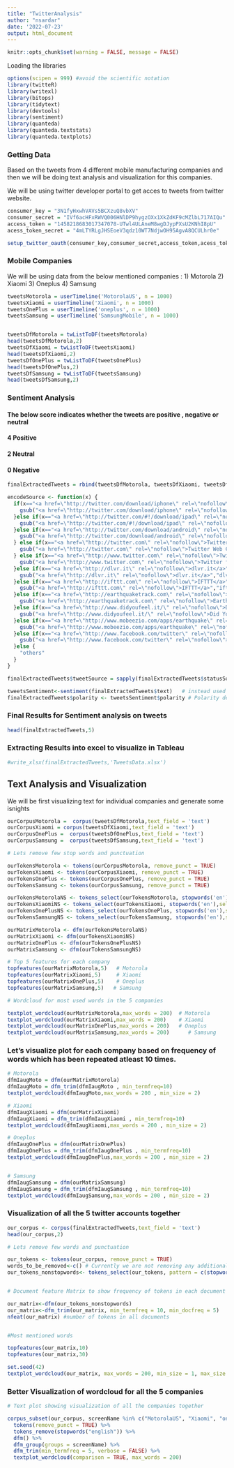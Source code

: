 ```yaml
---
title: "TwitterAnalysis"
author: "nsardar"
date: '2022-07-23'
output: html_document
---
```


```r
knitr::opts_chunk$set(warning = FALSE, message = FALSE) 
```
Loading the libraries

```r
options(scipen = 999) #avoid the scientific notation
library(twitteR)
library(writexl)
library(bitops)
library(tidytext)
library(devtools)
library(sentiment)
library(quanteda)
library(quanteda.textstats)
library(quanteda.textplots)

```

### Getting Data 

Based on the tweets from 4  different mobile manufacturing companies and then we will be doing text analysis and visualization for this companies.

We will be using twitter developer portal to get acces to tweets from twitter website.


```r

consumer_key = "3N1fyHxwhVAVs5BCXzuQ8vbXV"
consumer_secret = "IVf6acHFxRWVQ006HNlDP9hygzOXx1XkZdKF9cMZlbL717AIQu"
access_token = "1458218683017347078-UTwl4ULAneM8wgDJypPXsU2KNhI8pU"
acess_token_secret = "4mLTYRLgJHSEoeV3qdz10WT7NdjwOH95AgvA8QCULhr0e"

setup_twitter_oauth(consumer_key,consumer_secret,access_token,acess_token_secret)
```

### Mobile Companies 

We will be using data from the below mentioned companies :
1) Motorola
2) Xiaomi
3) Oneplus
4) Samsung

```r


tweetsMotorola = userTimeline('MotorolaUS', n = 1000)
tweetsXiaomi = userTimeline('Xiaomi', n = 1000)
tweetsOnePlus = userTimeline('oneplus', n = 1000)
tweetsSamsung = userTimeline('SamsungMobile', n = 1000)


tweetsDfMotorola = twListToDF(tweetsMotorola)
head(tweetsDfMotorola,2)
tweetsDfXiaomi = twListToDF(tweetsXiaomi)
head(tweetsDfXiaomi,2)
tweetsDfOnePlus = twListToDF(tweetsOnePlus)
head(tweetsDfOnePlus,2)
tweetsDfSamsung = twListToDF(tweetsSamsung)
head(tweetsDfSamsung,2)

```

### Sentiment Analysis 

#### The below score indicates whether the tweets are positive , negative or neutral
#### 4 Positive
#### 2 Neutral
#### 0 Negative

```r
finalExtractedTweets = rbind(tweetsDfMotorola, tweetsDfXiaomi, tweetsDfOnePlus, tweetsDfSamsung)

encodeSource <- function(x) {
  if(x=="<a href=\"http://twitter.com/download/iphone\" rel=\"nofollow\">Twitter for iPhone</a>"){
    gsub("<a href=\"http://twitter.com/download/iphone\" rel=\"nofollow\">Twitter for iPhone</a>", "iphone", x,fixed=TRUE)
  }else if(x=="<a href=\"http://twitter.com/#!/download/ipad\" rel=\"nofollow\">Twitter for iPad</a>"){
    gsub("<a href=\"http://twitter.com/#!/download/ipad\" rel=\"nofollow\">Twitter for iPad</a>","ipad",x,fixed=TRUE)
  }else if(x=="<a href=\"http://twitter.com/download/android\" rel=\"nofollow\">Twitter for Android</a>"){
    gsub("<a href=\"http://twitter.com/download/android\" rel=\"nofollow\">Twitter for Android</a>","android",x,fixed=TRUE)
  } else if(x=="<a href=\"http://twitter.com\" rel=\"nofollow\">Twitter Web Client</a>"){
    gsub("<a href=\"http://twitter.com\" rel=\"nofollow\">Twitter Web Client</a>","Web",x,fixed=TRUE)
  } else if(x=="<a href=\"http://www.twitter.com\" rel=\"nofollow\">Twitter for Windows Phone</a>"){
    gsub("<a href=\"http://www.twitter.com\" rel=\"nofollow\">Twitter for Windows Phone</a>","windows phone",x,fixed=TRUE)
  }else if(x=="<a href=\"http://dlvr.it\" rel=\"nofollow\">dlvr.it</a>"){
    gsub("<a href=\"http://dlvr.it\" rel=\"nofollow\">dlvr.it</a>","dlvr.it",x,fixed=TRUE)
  }else if(x=="<a href=\"http://ifttt.com\" rel=\"nofollow\">IFTTT</a>"){
    gsub("<a href=\"http://ifttt.com\" rel=\"nofollow\">IFTTT</a>","ifttt",x,fixed=TRUE)
  }else if(x=="<a href=\"http://earthquaketrack.com\" rel=\"nofollow\">EarthquakeTrack.com</a>"){
    gsub("<a href=\"http://earthquaketrack.com\" rel=\"nofollow\">EarthquakeTrack.com</a>","earthquaketrack",x,fixed=TRUE)
  }else if(x=="<a href=\"http://www.didyoufeel.it/\" rel=\"nofollow\">Did You Feel It</a>"){
    gsub("<a href=\"http://www.didyoufeel.it/\" rel=\"nofollow\">Did You Feel It</a>","did_you_feel_it",x,fixed=TRUE)
  }else if(x=="<a href=\"http://www.mobeezio.com/apps/earthquake\" rel=\"nofollow\">Earthquake Mobile</a>"){
    gsub("<a href=\"http://www.mobeezio.com/apps/earthquake\" rel=\"nofollow\">Earthquake Mobile</a>","earthquake_mobile",x,fixed=TRUE)
  }else if(x=="<a href=\"http://www.facebook.com/twitter\" rel=\"nofollow\">Facebook</a>"){
    gsub("<a href=\"http://www.facebook.com/twitter\" rel=\"nofollow\">Facebook</a>","facebook",x,fixed=TRUE)
  }else {
    "others"
  }
}

finalExtractedTweets$tweetSource = sapply(finalExtractedTweets$statusSource,function(sourceSystem) encodeSource(sourceSystem))

tweetsSentiment<-sentiment(finalExtractedTweets$text)   # instead used amazondf$text 
finalExtractedTweets$polarity <- tweetsSentiment$polarity # Polarity denotes whther the tweet is neagtive, positive or neutral 

```

### Final Results for Sentiment analysis on tweets

```r
head(finalExtractedTweets,5)
```

### Extracting Results into excel to visualize in Tableau

```r

#write_xlsx(finalExtractedTweets,'TweetsData.xlsx')

```

## Text Analysis and Visualization

We will be first visualizing text for individual companies and generate some isnights

```r

ourCorpusMotorola =  corpus(tweetsDfMotorola,text_field = 'text')
ourCorpusXiaomi = corpus(tweetsDfXiaomi,text_field = 'text')
ourCorpusOnePlus =  corpus(tweetsDfOnePlus,text_field = 'text')
ourCorpusSamsung =  corpus(tweetsDfSamsung,text_field = 'text')

# Lets remove few stop words and punctuation

ourTokensMotorola <- tokens(ourCorpusMotorola, remove_punct = TRUE)
ourTokensXiaomi <- tokens(ourCorpusXiaomi, remove_punct = TRUE)
ourTokensOnePlus <- tokens(ourCorpusOnePlus, remove_punct = TRUE)
ourTokensSamsung <- tokens(ourCorpusSamsung, remove_punct = TRUE)

ourTokensMotorolaNS <- tokens_select(ourTokensMotorola, stopwords('en'),selection = 'remove' , min_nchar =4) 
ourTokensXiaomiNS <- tokens_select(ourTokensXiaomi, stopwords('en'),selection = 'remove' , min_nchar =4)  
ourTokensOnePlusNS <- tokens_select(ourTokensOnePlus, stopwords('en'),selection = 'remove' , min_nchar =4)  
ourTokensSamsungNS <- tokens_select(ourTokensSamsung, stopwords('en'),selection = 'remove' , min_nchar =4)  

ourMatrixMotorola <- dfm(ourTokensMotorolaNS)
ourMatrixXiaomi <- dfm(ourTokensXiaomiNS)
ourMatrixOnePlus <- dfm(ourTokensOnePlusNS)
ourMatrixSamsung <- dfm(ourTokensSamsungNS)

# Top 5 features for each company
topfeatures(ourMatrixMotorola,5)   # Motorola
topfeatures(ourMatrixXiaomi,5)     # Xiaomi
topfeatures(ourMatrixOnePlus,5)    # Oneplus 
topfeatures(ourMatrixSamsung,5)   # Samsung

# Wordcloud for most used words in the 5 companies 

textplot_wordcloud(ourMatrixMotorola,max_words = 200)  # Motorola
textplot_wordcloud(ourMatrixXiaomi,max_words = 200)    # Xiaomi
textplot_wordcloud(ourMatrixOnePlus,max_words = 200)   # Oneplus
textplot_wordcloud(ourMatrixSamsung,max_words = 200)      # Samsung
```

### Let's visualize plot for each company based on frequency of words which has been repeated atleast 10 times.

```r

# Motorola
dfmIaugMoto = dfm(ourMatrixMotorola)
dfmIaugMoto = dfm_trim(dfmIaugMoto , min_termfreq=10) 
textplot_wordcloud(dfmIaugMoto,max_words = 200 , min_size = 2)

# Xiaomi
dfmIaugXiaomi = dfm(ourMatrixXiaomi)
dfmIaugXiaomi = dfm_trim(dfmIaugXiaomi , min_termfreq=10) 
textplot_wordcloud(dfmIaugXiaomi,max_words = 200 , min_size = 2)

# Oneplus
dfmIaugOnePlus = dfm(ourMatrixOnePlus)
dfmIaugOnePlus = dfm_trim(dfmIaugOnePlus , min_termfreq=10) 
textplot_wordcloud(dfmIaugOnePlus,max_words = 200 , min_size = 2)


# Samsung
dfmIaugSamsung = dfm(ourMatrixSamsung)
dfmIaugSamsung = dfm_trim(dfmIaugSamsung , min_termfreq=10) 
textplot_wordcloud(dfmIaugSamsung,max_words = 200 , min_size = 2)

```

###  Visualization of all the 5 twitter accounts together 

```r

our_corpus <- corpus(finalExtractedTweets,text_field = 'text')
head(our_corpus,2)

# Lets remove few words and punctuation

our_tokens <- tokens(our_corpus, remove_punct = TRUE)
words_to_be_removed<-c() # Currently we are not removing any additional extra words
our_tokens_nonstopwords<- tokens_select(our_tokens, pattern = c(stopwords('en'), words_to_be_removed),selection = 'remove', min_nchar = 4)


# Document feature Matrix to show frequency of tokens in each document

our_matrix<-dfm(our_tokens_nonstopwords)
our_matrix<-dfm_trim(our_matrix, min_termfreq = 10, min_docfreq = 5)
nfeat(our_matrix) #number of tokens in all documents


#Most mentioned words

topfeatures(our_matrix,10)
topfeatures(our_matrix,30)

set.seed(42)
textplot_wordcloud(our_matrix, max_words = 200, min_size = 1, max_size = 4)  # All 5 companies combined

```
### Better Visualization of wordcloud for all the 5 companies 
```r
# Text plot showing visualization of all the companies together

corpus_subset(our_corpus, screenName %in% c("MotorolaUS", "Xiaomi", "oneplus","SamsungMobile")) %>%
  tokens(remove_punct = TRUE) %>%
  tokens_remove(stopwords("english")) %>%
  dfm() %>%
  dfm_group(groups = screenName) %>%
  dfm_trim(min_termfreq = 5, verbose = FALSE) %>%
  textplot_wordcloud(comparison = TRUE, max_words = 200)

```
